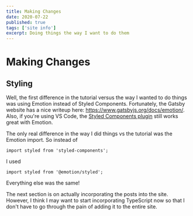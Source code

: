 ```yaml
---
title: Making Changes
date: 2020-07-22
published: true
tags: ['site info']
excerpt: Doing things the way I want to do them
---
```


# Making Changes

## Styling

Well, the first difference in the tutorial versus the way I wanted to do things was using Emotion instead of Styled Components. Fortunately, the Gatsby website has a nice writeup here: https://www.gatsbyjs.org/docs/emotion/. Also, if you're using VS Code, the [Styled Components plugin](https://marketplace.visualstudio.com/items?itemName=jpoissonnier.vscode-styled-components) still works great with Emotion.

The only real difference in the way I did things vs the tutorial was the Emotion import. So instead of

```
import styled from 'styled-components';
```

I used

```
import styled from '@emotion/styled';
```

Everything else was the same!

The next section is on actually incorporating the posts into the site. However, I think I may want to start incorporating TypeScript now so that I don't have to go through the pain of adding it to the entire site.
